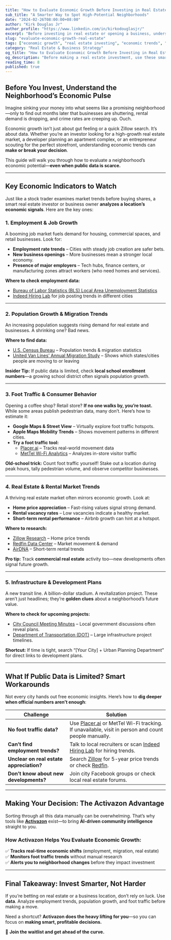 ```yaml
---
title: "How to Evaluate Economic Growth Before Investing in Real Estate"
sub_title: "A Smarter Way to Spot High-Potential Neighborhoods"
date: "2024-02-26T08:00:00+08:00"
author: "Kirk Douglas Jr"
author_profile: "https://www.linkedin.com/in/kirkodouglasjr/"
excerpt: "Before investing in real estate or opening a business, understanding the economic pulse of a neighborhood is crucial. Here’s how to evaluate economic growth and make data-driven decisions."
slug: "evaluate-economic-growth-real-estate"
tags: ["economic growth", "real estate investing", "economic trends", "foot traffic analysis", "market research"]
category: "Real Estate & Business Strategy"
og_title: "How to Evaluate Economic Growth Before Investing in Real Estate"
og_description: "Before making a real estate investment, use these smart data-driven methods to assess economic growth, foot traffic, and market potential."
reading_time: 8
published: true
---
```


## **Before You Invest, Understand the Neighborhood’s Economic Pulse**

Imagine sinking your money into what seems like a promising neighborhood—only to find out months later that businesses are shuttering, rental demand is dropping, and crime rates are creeping up. Ouch.

Economic growth isn’t just about gut feeling or a quick Zillow search. It’s about data. Whether you’re an investor looking for a high-growth real estate market, a developer planning an apartment complex, or an entrepreneur scouting for the perfect storefront, understanding economic trends can **make or break your decision**.

This guide will walk you through how to evaluate a neighborhood’s economic potential—**even when public data is scarce.**

---

## **Key Economic Indicators to Watch**

Just like a stock trader examines market trends before buying shares, a smart real estate investor or business owner **analyzes a location’s economic signals**. Here are the key ones:

### **1. Employment & Job Growth**  
A booming job market fuels demand for housing, commercial spaces, and retail businesses. Look for:  

- **Employment rate trends** – Cities with steady job creation are safer bets.  
- **New business openings** – More businesses mean a stronger local economy.  
- **Presence of major employers** – Tech hubs, finance centers, or manufacturing zones attract workers (who need homes and services).  

**Where to check employment data:**  
- [Bureau of Labor Statistics (BLS) Local Area Unemployment Statistics](https://www.bls.gov/lau/)  
- [Indeed Hiring Lab](https://www.hiringlab.org/) for job posting trends in different cities  

---

### **2. Population Growth & Migration Trends**  
An increasing population suggests rising demand for real estate and businesses. A shrinking one? Bad news.

**Where to find data:**  
- [U.S. Census Bureau](https://www.census.gov/data.html) – Population trends & migration statistics  
- [United Van Lines’ Annual Migration Study](https://www.unitedvanlines.com/newsroom/movers-study-2024) – Shows which states/cities people are moving to or leaving  

**Insider Tip:** If public data is limited, check **local school enrollment numbers**—a growing school district often signals population growth.

---

### **3. Foot Traffic & Consumer Behavior**  
Opening a coffee shop? Retail store? **If no one walks by, you’re toast.**  
While some areas publish pedestrian data, many don’t. Here’s how to estimate it:

- **Google Maps & Street View** – Virtually explore foot traffic hotspots.  
- **Apple Maps Mobility Trends** – Shows movement patterns in different cities.  
- **Try a foot traffic tool:**  
  - [Placer.ai](https://www.placer.ai/) – Tracks real-world movement data  
  - [MetTel Wi-Fi Analytics](https://www.mettel.net/solution/wi-fi-analytics/) – Analyzes in-store visitor traffic  

**Old-school trick:** Count foot traffic yourself! Stake out a location during peak hours, tally pedestrian volume, and observe competitor businesses.

---

### **4. Real Estate & Rental Market Trends**  
A thriving real estate market often mirrors economic growth. Look at:  

- **Home price appreciation** – Fast-rising values signal strong demand.  
- **Rental vacancy rates** – Low vacancies indicate a healthy market.  
- **Short-term rental performance** – Airbnb growth can hint at a hotspot.  

**Where to research:**  
- [Zillow Research](https://www.zillow.com/research/) – Home price trends  
- [Redfin Data Center](https://www.redfin.com/news/data-center/) – Market movement & demand  
- [AirDNA](https://www.airdna.co/) – Short-term rental trends  

**Pro tip:** Track **commercial real estate** activity too—new developments often signal future growth.

---

### **5. Infrastructure & Development Plans**  
A new transit line. A billion-dollar stadium. A revitalization project. These aren’t just headlines; they’re **golden clues** about a neighborhood’s future value.

**Where to check for upcoming projects:**  
- [City Council Meeting Minutes](https://www.municode.com/library/) – Local government discussions often reveal plans.  
- [Department of Transportation (DOT)](https://www.transportation.gov/) – Large infrastructure project timelines.  

**Shortcut:** If time is tight, search “[Your City] + Urban Planning Department” for direct links to development plans.

---

## **What If Public Data is Limited? Smart Workarounds**

Not every city hands out free economic insights. Here’s how to **dig deeper when official numbers aren’t enough**:

| **Challenge**  | **Solution**  |
|---------------|--------------|
| **No foot traffic data?** | Use [Placer.ai](https://www.placer.ai/) or MetTel Wi-Fi tracking. If unavailable, visit in person and count people manually. |
| **Can’t find employment trends?** | Talk to local recruiters or scan [Indeed Hiring Lab](https://www.hiringlab.org/) for hiring trends. |
| **Unclear on real estate appreciation?** | Search [Zillow](https://www.zillow.com/research/) for 5-year price trends or check [Redfin](https://www.redfin.com/news/data-center/). |
| **Don’t know about new developments?** | Join city Facebook groups or check local real estate forums. |

---

## **Making Your Decision: The Activazon Advantage**  

Sorting through all this data manually can be overwhelming. That’s why tools like **[Activazon](https://activazon.com/)** exist—to bring **AI-driven community intelligence** straight to you.

### **How Activazon Helps You Evaluate Economic Growth:**  
✅ **Tracks real-time economic shifts** (employment, migration, real estate)  
✅ **Monitors foot traffic trends** without manual research  
✅ **Alerts you to neighborhood changes** before they impact investment  

---

## **Final Takeaway: Invest Smarter, Not Harder**  

If you’re betting on real estate or a business location, don’t rely on luck. Use **data**. Analyze employment trends, population growth, and foot traffic before making a move.  

Need a shortcut? **Activazon does the heavy lifting for you**—so you can focus on **making smart, profitable decisions.**  

🚀 **Join the waitlist and get ahead of the curve.**  

<JoinWaitlistButton />

